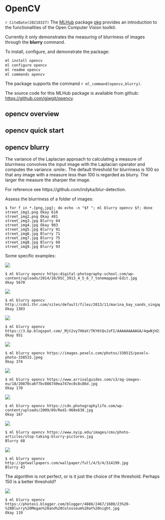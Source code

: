 # OpenCV {#opencv}

`r CiteDate(20210327)` The  [MLHub](https://mlhub.ai) package
[pkg](https://github.com/gjwgit/opencv) provides an introduction
to the functionalities of the Open Computer Vision toolkit.

Currently it only demonstrates the measuring of blurriness of images
through the **blurry** command.

To install, configure, and demonstrate the package:

```bash
ml install opencv
ml configure opencv
ml readme opencv
ml commands opencv
```

The package supports the command
`r ml_command(opencv,blurry)`.

The source code for this MLHub package is available from github:
<https://github.com/gjwgit/opencv>.

<!---------------------------------------------------------------------->
## opencv overview
<!---------------------------------------------------------------------->


<!---------------------------------------------------------------------->
## opencv quick start
<!---------------------------------------------------------------------->


<!---------------------------------------------------------------------->
## opencv blurry
<!---------------------------------------------------------------------->

The variance of the Laplacian approach to calculating a measure of
blurriness convolves the input image with the Laplacian operator and
computes the variance :smile:. The default threshold for blurriness is
100 so that any image with a measure less than 100 is regarded as
blurry.  The larger the measure the sharper the image.

For reference see https://github.com/indyka/blur-detection.

Assess the blurriness of a folder of images:
```console
$ for f in *.{png,jpg}; do echo -n "$f "; ml blurry opencv $f; done
street_img1.png Okay 610
street_img2.png Okay 481
street_img3.jpg Blurry 64
street_img4.jpg Okay 903
street_img5.jpg Blurry 91
street_img6.jpg Blurry 71
street_img7.jpg Blurry 75
street_img8.jpg Blurry 60
street_img9.jpg Blurry 93
```

Some specific examples:

![](https://digital-photography-school.com/wp-content/uploads/2014/10/DSC_3913_4_5_6_7_tonemapped-Edit.jpg)
```console
$ ml blurry opencv https:digital-photography-school.com/wp-content/uploads/2014/10/DSC_3913_4_5_6_7_tonemapped-Edit.jpg
Okay 5670
```
![](http://cdn1.thr.com/sites/default/files/2013/11/marina_bay_sands_singapore_a_l.jpg)
```console
$ ml blurry opencv http://cdn1.thr.com/sites/default/files/2013/11/marina_bay_sands_singapore_a_l.jpg
Okay 1303
```
![](https://3.bp.blogspot.com/_Mjt2vy7HUaY/TKY6tQvJzFI/AAAAAAAAAGA/4qwNjH2ivzw/s1600/sharp+focus.jpg)
```console
$ ml blurry opencv https://3.bp.blogspot.com/_Mjt2vy7HUaY/TKY6tQvJzFI/AAAAAAAAAGA/4qwNjH2ivzw/s1600/sharp+focus.jpg
Okay 951
```

![](https://images.pexels.com/photos/338515/pexels-photo-338515.jpeg)
```console
$ ml blurry opencv https://images.pexels.com/photos/338515/pexels-photo-338515.jpeg
Okay 374
```
![](https://www.arrivalguides.com/s3/ag-images-eu/18/20870ca6f7bc086749ea747ec0c8c86d.jpg)
```console
$ ml blurry opencv https://www.arrivalguides.com/s3/ag-images-eu/18/20870ca6f7bc086749ea747ec0c8c86d.jpg
Okay 170
```
![](https://cdn.photographylife.com/wp-content/uploads/2009/09/Red1-960x638.jpg)
```CONSOLE
$ ml blurry opencv https://cdn.photographylife.com/wp-content/uploads/2009/09/Red1-960x638.jpg
Okay 167
```
![](https://www.nyip.edu/images/cms/photo-articles/stop-taking-blurry-pictures.jpg)
```console
$ ml blurry opencv https://www.nyip.edu/images/cms/photo-articles/stop-taking-blurry-pictures.jpg
Blurry 68
```
![](http://getwallpapers.com/wallpaper/full/4/5/4/314199.jpg)
```console
$ ml blurry opencv http://getwallpapers.com/wallpaper/full/4/5/4/314199.jpg
Blurry 43
```
The algorithm is not perfect, or is it just the choice of the
threshold. Perhaps 150 is a better threshold?

![](https://photos1.blogger.com/blogger/4886/2467/1600/23%20-%20Blurry%20Megan%20and%20Colosseum%20at%20night.jpg)
```console
$ ml blurry opencv https://photos1.blogger.com/blogger/4886/2467/1600/23%20-%20Blurry%20Megan%20and%20Colosseum%20at%20night.jpg
Okay 119
```

